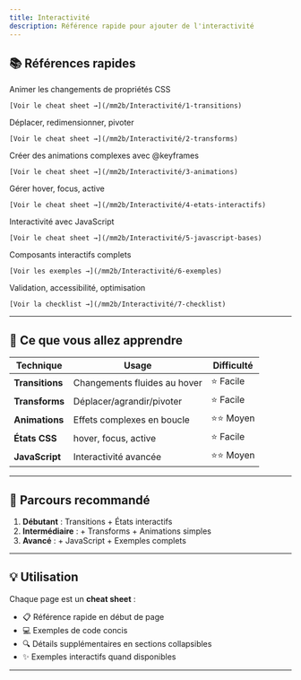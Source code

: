 ```yaml
---
title: Interactivité
description: Référence rapide pour ajouter de l'interactivité
---
```



## 📚 Références rapides

<CardGrid>
  <Card title="1. Transitions" icon="rocket">
    Animer les changements de propriétés CSS

    [Voir le cheat sheet →](/mm2b/Interactivité/1-transitions)
  </Card>

  <Card title="2. Transforms" icon="star">
    Déplacer, redimensionner, pivoter

    [Voir le cheat sheet →](/mm2b/Interactivité/2-transforms)
  </Card>

  <Card title="3. Animations" icon="setting">
    Créer des animations complexes avec @keyframes

    [Voir le cheat sheet →](/mm2b/Interactivité/3-animations)
  </Card>

  <Card title="4. États interactifs" icon="swatch">
    Gérer hover, focus, active

    [Voir le cheat sheet →](/mm2b/Interactivité/4-etats-interactifs)
  </Card>

  <Card title="5. JavaScript - Bases" icon="laptop">
    Interactivité avec JavaScript

    [Voir le cheat sheet →](/mm2b/Interactivité/5-javascript-bases)
  </Card>

  <Card title="6. Exemples pratiques" icon="puzzle">
    Composants interactifs complets

    [Voir les exemples →](/mm2b/Interactivité/6-exemples)
  </Card>

  <Card title="7. Checklist finale" icon="approve-check">
    Validation, accessibilité, optimisation

    [Voir la checklist →](/mm2b/Interactivité/7-checklist)
  </Card>
</CardGrid>

---

## 🎨 Ce que vous allez apprendre

| Technique | Usage | Difficulté |
|-----------|-------|------------|
| **Transitions** | Changements fluides au hover | ⭐ Facile |
| **Transforms** | Déplacer/agrandir/pivoter | ⭐ Facile |
| **Animations** | Effets complexes en boucle | ⭐⭐ Moyen |
| **États CSS** | hover, focus, active | ⭐ Facile |
| **JavaScript** | Interactivité avancée | ⭐⭐ Moyen |

---

## 🚀 Parcours recommandé

1. **Débutant** : Transitions + États interactifs
2. **Intermédiaire** : + Transforms + Animations simples
3. **Avancé** : + JavaScript + Exemples complets

---

## 💡 Utilisation

Chaque page est un **cheat sheet** :
- 📋 Référence rapide en début de page
- 💻 Exemples de code concis
- 🔍 Détails supplémentaires en sections collapsibles
- ✨ Exemples interactifs quand disponibles

---